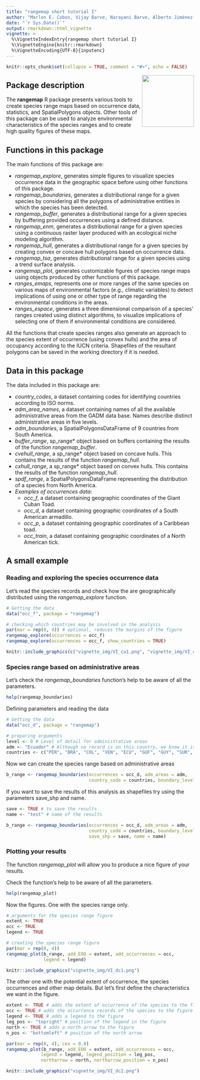 ```yaml
---
title: "rangemap short tutorial I"
author: "Marlon E. Cobos, Vijay Barve, Narayani Barve, Alberto Jiménez-Valverde, and Claudia Nuñez-Penichet"
date: "`r Sys.Date()`"
output: rmarkdown::html_vignette
vignette: >
  %\VignetteIndexEntry{rangemap short tutorial I}
  %\VignetteEngine{knitr::rmarkdown}
  %\VignetteEncoding{UTF-8}{inputenc}
---
```


```r
knitr::opts_chunk$set(collapse = TRUE, comment = "#>", echo = FALSE)
```

<img src='vignette_img/rangemap100dpi.png' align="right" height="139" /></a>

## Package description

The **rangemap** R package presents various tools to create species range maps based on occurrence data, statistics, and SpatialPolygons objects. Other tools of this package can be used to analyze environmental characteristics of the species ranges and to create high quality figures of these maps. 

## Functions in this package

The main functions of this package are:

- *rangemap_explore*, generates simple figures to visualize species occurrence data in the geographic space before using other functions of this package.
- *rangemap_boundaries*, generates a distributional range for a given species by considering all the polygons of administrative entities in which the species has been detected.
- *rangemap_buffer*, generates a distributional range for a given species by buffering provided occurrences using a defined distance. 
- *rangemap_enm*, generates a distributional range for a given species using a continuous raster layer produced with an ecological niche modeling algorithm.
- *rangemap_hull*, generates a distributional range for a given species by creating convex or concave hull polygons based on occurrence data.
- *rangemap_tsa*, generates distributional range for a given species using a trend surface analysis.
- *rangemap_plot*, generates customizable figures of species range maps using objects produced by other functions of this package.
- *ranges_emaps*, represents one or more ranges of the same species on various maps of environmental factors (e.g., climatic variables) to detect implications of using one or other type of range regarding the environmental conditions in the areas.
- *ranges_espace*, generates a three dimensional comparison of a species' ranges created using distinct algorithms, to visualize implications of selecting one of them if environmental conditions are considered.

All the functions that create species ranges also generate an approach to the species extent of occurrence (using convex hulls) and the area of occupancy according to the IUCN criteria. Shapefiles of the resultant polygons can be saved in the working directory if it is needed.

## Data in this package

The data included in this package are:

- *country_codes*, a dataset containing codes for identifying countries according to ISO norms.
- *adm_area_names*, a dataset containing names of all the available administrative areas from the GADM data base. Names describe distinct administrative areas in five levels.
- *adm_boundaries*, a SpatialPolygonsDataFrame of 9 countries from South America.
- *buffer_range*, sp_range* object based on buffers containing the results of the function *rangemap_buffer*.
- *cvehull_range*, a sp_range* object based on concave hulls. This contains the results of the function *rangemap_hull*.
- *cxhull_range*, a sp_range* object based on convex hulls. This contains the results of the function *rangemap_hull*.
- *spdf_range*, a SpatialPolygonsDataFrame representing the distribution of a species from North America.
- *Examples of occurrences data*:
  - *occ_f*, a dataset containing geographic coordinates of the Giant Cuban Toad.
  - *occ_d*, a dataset containing geographic coordinates of a South American armadillo.
  - *occ_p*, a dataset containing geographic coordinates of a Caribbean toad.
  - *occ_train*, a dataset containing geographic coordinates of a North American tick.

## A small example

### Reading and exploring the species occurrence data

Let's read the species records and check how the are geographically distributed using the *rangemap_explore* function.

```r
# Getting the data
data("occ_f", package = "rangemap")

# checking which countries may be involved in the analysis
par(mar = rep(0, 4)) # optional, reduces the margins of the figure
rangemap_explore(occurrences = occ_f)
rangemap_explore(occurrences = occ_f, show_countries = TRUE)
```

```r
knitr::include_graphics(c("vignette_img/VI_cu1.png", "vignette_img/VI_cu2.png"))
```

### Species range based on administrative areas

Let's check the *rangemap_boundaries* function's help to be aware of all the parameters.

```r
help(rangemap_boundaries)
```

Defining parameters and reading the data

```r
# Getting the data
data("occ_d", package = "rangemap")

# preparing arguments
level <- 0 # Level of detail for administrative areas
adm <- "Ecuador" # Although no record is on this country, we know it is in Ecuador
countries <- c("PER", "BRA", "COL", "VEN", "ECU", "GUF", "GUY", "SUR", "BOL") # ISO names of countries involved in the analysis

```

Now we can create the species range based on administrative areas

```r
b_range <- rangemap_boundaries(occurrences = occ_d, adm_areas = adm,
                               country_code = countries, boundary_level = level)

```

If you want to save the results of this analysis as shapefiles try using the parameters save_shp and name.

```r
save <- TRUE # to save the results
name <- "test" # name of the results

b_range <- rangemap_boundaries(occurrences = occ_d, adm_areas = adm,
                               country_code = countries, boundary_level = level, 
                               save_shp = save, name = name)
```

### Plotting your results

The function *rangemap_plot* will allow you to produce a nice figure of your results. 

Check the function's help to be aware of all the parameters.

```r
help(rangemap_plot)
```

Now the figures. One with the species range only.  

```r
# arguments for the species range figure
extent <- TRUE
occ <- TRUE
legend <- TRUE

# creating the species range figure
par(mar = rep(0, 4))
rangemap_plot(b_range, add_EOO = extent, add_occurrences = occ,
              legend = legend)
```

```r
knitr::include_graphics("vignette_img/VI_dc1.png")
```

The other one with the potential extent of occurrence, the species occurrences and other map details. But let's first define the characteristics we want in the figure.

```r
extent <- TRUE # adds the extent of occurrence of the species to the figure
occ <- TRUE # adds the occurrence records of the species to the figure
legend <- TRUE # adds a legend to the figure
leg_pos <- "topright" # position of the legend in the figure
north <- TRUE # adds a north arrow to the figure
n_pos <- "bottomleft" # position of the north arrow
```

```r
par(mar = rep(0, 4), cex = 0.8)
rangemap_plot(b_range, add_EOO = extent, add_occurrences = occ, 
             legend = legend, legend_position = leg_pos, 
             northarrow = north, northarrow_position = n_pos)
```

```r
knitr::include_graphics("vignette_img/VI_dc2.png")
```

